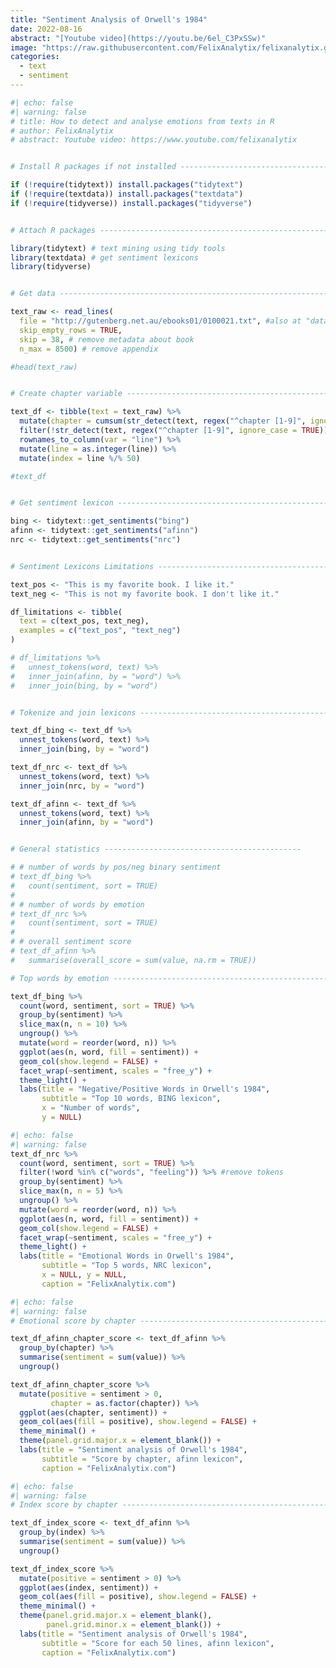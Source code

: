 ```yaml
---
title: "Sentiment Analysis of Orwell's 1984"
date: 2022-08-16
abstract: "[Youtube video](https://youtu.be/6el_C3PxSSw)"
image: "https://raw.githubusercontent.com/FelixAnalytix/felixanalytix.github.io/master/image/sentiment-analysis.png"
categories:
  - text
  - sentiment
---
```


::: {layout-ncol=2}

```r
#| echo: false
#| warning: false
# title: How to detect and analyse emotions from texts in R
# author: FelixAnalytix
# abstract: Youtube video: https://www.youtube.com/felixanalytix


# Install R packages if not installed -------------------------------------

if (!require(tidytext)) install.packages("tidytext")
if (!require(textdata)) install.packages("textdata")
if (!require(tidyverse)) install.packages("tidyverse")


# Attach R packages -------------------------------------------------------

library(tidytext) # text mining using tidy tools
library(textdata) # get sentiment lexicons
library(tidyverse)


# Get data ----------------------------------------------------------------

text_raw <- read_lines(
  file = "http://gutenberg.net.au/ebooks01/0100021.txt", #also at "data/orwell-text.txt"
  skip_empty_rows = TRUE,
  skip = 38, # remove metadata about book
  n_max = 8500) # remove appendix

#head(text_raw)


# Create chapter variable -------------------------------------------------

text_df <- tibble(text = text_raw) %>%
  mutate(chapter = cumsum(str_detect(text, regex("^chapter [1-9]", ignore_case = TRUE)))) %>%
  filter(!str_detect(text, regex("^chapter [1-9]", ignore_case = TRUE))) %>%
  rownames_to_column(var = "line") %>%
  mutate(line = as.integer(line)) %>%
  mutate(index = line %/% 50)

#text_df


# Get sentiment lexicon ---------------------------------------------------

bing <- tidytext::get_sentiments("bing")
afinn <- tidytext::get_sentiments("afinn")
nrc <- tidytext::get_sentiments("nrc")


# Sentiment Lexicons Limitations ------------------------------------------

text_pos <- "This is my favorite book. I like it."
text_neg <- "This is not my favorite book. I don't like it."

df_limitations <- tibble(
  text = c(text_pos, text_neg),
  examples = c("text_pos", "text_neg")
)

# df_limitations %>%
#   unnest_tokens(word, text) %>%
#   inner_join(afinn, by = "word") %>%
#   inner_join(bing, by = "word")


# Tokenize and join lexicons ----------------------------------------------

text_df_bing <- text_df %>%
  unnest_tokens(word, text) %>%
  inner_join(bing, by = "word")

text_df_nrc <- text_df %>%
  unnest_tokens(word, text) %>%
  inner_join(nrc, by = "word")

text_df_afinn <- text_df %>%
  unnest_tokens(word, text) %>%
  inner_join(afinn, by = "word")


# General statistics --------------------------------------------

# # number of words by pos/neg binary sentiment
# text_df_bing %>%
#   count(sentiment, sort = TRUE)
# 
# # number of words by emotion
# text_df_nrc %>%
#   count(sentiment, sort = TRUE)
# 
# # overall sentiment score
# text_df_afinn %>%
#   summarise(overall_score = sum(value, na.rm = TRUE))

# Top words by emotion --------------------------------------------------

text_df_bing %>%
  count(word, sentiment, sort = TRUE) %>%
  group_by(sentiment) %>%
  slice_max(n, n = 10) %>% 
  ungroup() %>%
  mutate(word = reorder(word, n)) %>%
  ggplot(aes(n, word, fill = sentiment)) +
  geom_col(show.legend = FALSE) +
  facet_wrap(~sentiment, scales = "free_y") +
  theme_light() +
  labs(title = "Negative/Positive Words in Orwell's 1984",
       subtitle = "Top 10 words, BING lexicon",
       x = "Number of words",
       y = NULL)
```


```r
#| echo: false
#| warning: false
text_df_nrc %>%
  count(word, sentiment, sort = TRUE) %>%
  filter(!word %in% c("words", "feeling")) %>% #remove tokens
  group_by(sentiment) %>%
  slice_max(n, n = 5) %>% 
  ungroup() %>%
  mutate(word = reorder(word, n)) %>%
  ggplot(aes(n, word, fill = sentiment)) +
  geom_col(show.legend = FALSE) +
  facet_wrap(~sentiment, scales = "free_y") +
  theme_light() +
  labs(title = "Emotional Words in Orwell's 1984",
       subtitle = "Top 5 words, NRC lexicon",
       x = NULL, y = NULL,
       caption = "FelixAnalytix.com")
```


```r
#| echo: false
#| warning: false
# Emotional score by chapter ----------------------------------------------

text_df_afinn_chapter_score <- text_df_afinn %>%
  group_by(chapter) %>%
  summarise(sentiment = sum(value)) %>%
  ungroup()

text_df_afinn_chapter_score %>%
  mutate(positive = sentiment > 0,
         chapter = as.factor(chapter)) %>%
  ggplot(aes(chapter, sentiment)) +
  geom_col(aes(fill = positive), show.legend = FALSE) +
  theme_minimal() +
  theme(panel.grid.major.x = element_blank()) +
  labs(title = "Sentiment analysis of Orwell's 1984",
       subtitle = "Score by chapter, afinn lexicon",
       caption = "FelixAnalytix.com")
```

```r
#| echo: false
#| warning: false
# Index score by chapter -----------------------------------------------

text_df_index_score <- text_df_afinn %>%
  group_by(index) %>%
  summarise(sentiment = sum(value)) %>%
  ungroup()

text_df_index_score %>%
  mutate(positive = sentiment > 0) %>%
  ggplot(aes(index, sentiment)) +
  geom_col(aes(fill = positive), show.legend = FALSE) +
  theme_minimal() +
  theme(panel.grid.major.x = element_blank(),
        panel.grid.minor.x = element_blank()) +
  labs(title = "Sentiment analysis of Orwell's 1984",
       subtitle = "Score for each 50 lines, afinn lexicon",
       caption = "FelixAnalytix.com")


```

:::
